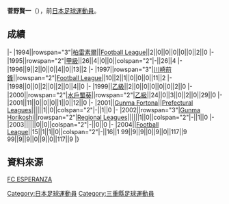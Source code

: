 {{unreferenced|time=2013-07-15T14:40:41+00:00}}
{{Infobox football biography
|name=菅野賢一
|image=
|fullname=菅野賢一
|birth_date={{Birth date and age|1971|8|8}}
|cityofbirth=[[三重縣|三重縣]]
|countryofbirth=[[日本|日本]]
|position=[[後衛_(足球)|後衛]]
|currentclub=
|years=1994-1996<br/>1997-1999<br/>2000-2001<br/>2001-2004
|clubs=[[柏雷素爾|柏雷素爾]]<br/>[[川崎前鋒|川崎前鋒]]<br/>[[水戶蜀葵|水戶蜀葵]]<br/>[[Arte_Takasaki|Gunma Fortona / Gunma Horikoshi]]
|caps(goals)=
|nationalyears=
|nationalteam=
|nationalcaps(goals)=
}}
'''菅野賢一'''（{{Bd|1971年|8月8日||}}），前[[日本|日本]][[足球|足球]][[運動員|運動員]]。

==成績==
{{Football player club statistics 1|YYN}}
{{Football player club statistics 2|JPN|YYN}}
|-
|1994||rowspan="3"|[[柏雷素爾|柏雷素爾]]||[[Japan_Football_League|Football League]]||2||0||0||0||0||0||2||0
|-
|1995||rowspan="2"|[[日本職業足球甲級聯賽|甲級]]||26||4||0||0||colspan="2"|-||26||4
|-
|1996||9||2||0||0||4||0||13||2
|-
|1997||rowspan="3"|[[川崎前鋒|川崎前鋒]]||rowspan="2"|[[Japan_Football_League|Football League]]||10||2||1||0||0||0||11||2
|-
|1998||0||0||2||0||2||0||4||0
|-
|1999||[[日本職業足球乙級聯賽|乙級]]||2||0||0||0||0||0||2||0
|-
|2000||rowspan="2"|[[水戶蜀葵|水戶蜀葵]]||rowspan="2"|[[日本職業足球乙級聯賽|乙級]]||24||0||3||0||2||0||29||0
|-
|2001||11||0||0||0||1||0||12||0
|-
|2001||[[Arte_Takasaki|Gunma Fortona]]||[[Japanese_Prefectural_Leagues|Prefectural Leagues]]||||||1||0||colspan="2"|-||1||0
|-
|2002||rowspan="3"|[[Arte_Takasaki|Gunma Horikoshi]]||rowspan="2"|[[Japanese_Regional_Leagues|Regional Leagues]]||||||1||0||colspan="2"|-||1||0
|-
|2003||||||0||0||colspan="2"|-||0||0
|-
|2004||[[Japan_Football_League|Football League]]||15||1||1||0||colspan="2"|-||16||1
{{Football player club statistics 3|1|JPN}}99||9||9||0||9||0||117||9
{{Football player club statistics 5}}99||9||9||0||9||0||117||9
|}

==資料來源==
[https://web.archive.org/web/20140508222946/http://www.fcesperanza.com/fc%E3%82%A8%E3%82%B9%E3%83%9A%E3%83%A9%E3%83%B3%E3%82%B5/%E9%81%B8%E6%89%8B-%E3%82%B9%E3%82%BF%E3%83%83%E3%83%95%E4%B8%80%E8%A6%A7/%EF%BC%91%EF%BC%96%E8%8F%85%E9%87%8E%E8%B3%A2%E4%B8%80/ FC ESPERANZA]

{{Japan-sport-bio-stub}}
{{Soccer-player-stub}}
[[Category:日本足球運動員|Category:日本足球運動員]]
[[Category:三重縣足球運動員|Category:三重縣足球運動員]]